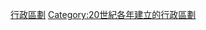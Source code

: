 {{Cat topic in year| topic=建立的行政區劃|year=1954}}
[[Category:1954年建立|行政區劃]]
[[Category:20世紀各年建立的行政區劃|Category:20世紀各年建立的行政區劃]]